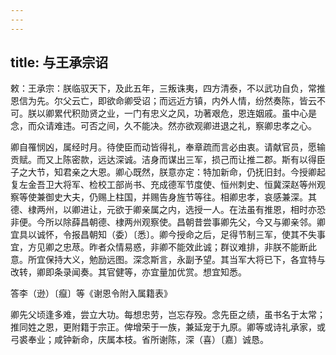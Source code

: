 ```yaml
---
---
---
```

title: 与王承宗诏
---



敕：王承宗：朕临驭天下，及此五年，三叛诛夷，四方清泰，不以武功自负，常推恩信为先。尔父云亡，即欲命卿受诏；而远近方镇，内外人情，纷然奏陈，皆云不可。朕以卿累代积勋贤之业，一门有忠义之风，功著艰危，恩连姻戚。虽中心是念，而众请难违。可否之间，久不能决。然亦欲观卿进退之礼，察卿忠孝之心。

卿自罹悯凶，属经时月。待使臣而动皆得礼，奉章疏而言必由衷。请献官员，愿输贡赋。而又上陈密款，远达深诚。洁身而谋出三军，损己而让推二郡。斯有以得臣子之大节，知君亲之大恩。卿心既然，朕意亦定：特加新命，仍抚旧封。今授卿起复左金吾卫大将军、检校工部尚书、充成德军节度使、恒州刺史、恒冀深赵等州观察等使兼御史大夫，仍赐上柱国，并赐告身旌节等往。相卿忠孝，哀感兼深。其德、棣两州，以卿进让，元欲于卿亲属之内，选授一人。在法虽有推恩，相时亦恐非便。今所以除薛昌朝德、棣两州观察使。昌朝昔尝事卿先父，今又与卿亲邻。卿宜具以诚怀，令报昌朝知（委）〔悉〕。卿今授命之后，足得节制三军，使其不失事宜，方见卿之忠荩。昨者众情易惑，非卿不能效此诚；群议难排，非朕不能断此意。所宜保持大义，勉励远图。深念斯言，永副予望。其当军大将已下，各宜特与改转，卿即条录闻奏。其官健等，亦宜量加优赏。想宜知悉。

答李（逊）〔癙〕等《谢恩令附入属籍表》

卿先父顷逢多难，尝立大功。每想忠劳，岂忘存殁。念先臣之绩，虽书名于太常；推同姓之恩，更附籍于宗正。俾增荣于一族，兼延宠于九原。卿等或诗礼承家，或弓裘奉业；咸钟新命，庆属本枝。省所谢陈，深（喜）〔嘉〕诚恳。